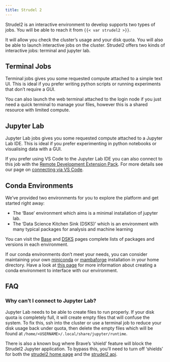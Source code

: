 ```yaml
---
title: Strudel 2
---
```


Strudel2 is an interactive environment to develop supports two types of jobs. You will be able to reach it from `{{< var strudel2 >}}`.

It will allow you check the cluster's usage and your disk quota. You will also be able to launch interactive jobs on the cluster. Strudel2 offers two kinds of interactive jobs: terminal and jupyter lab.

## Terminal Jobs
Terminal jobs gives you some requested compute attached to a simple text UI. This is ideal if you prefer writing python scripts or running experiments that don't require a GUI. 

You can also launch the web terminal attached to the login node if you just need a quick terminal to manage your files, however this is a shared resource with limited compute.

## Jupyter Lab
Jupyter Lab jobs gives you some requested compute attached to a Jupyter Lab IDE. This is ideal if you prefer experimenting in python notebooks or visualising data with a GUI.

If you prefer using VS Code to the Jupyter Lab IDE you can also connect to this job with the [Remote Development Extension Pack](https://aka.ms/vscode-remote/download/extension). For more details see our page on [connecting via VS Code](/connecting/vscode.qmd).

## Conda Environments
We've provided two environments for you to explore the platform and get started right away:

- The 'Base' environment which aims is a minimal installation of jupyter lab. 
- The 'Data Science Kitchen Sink (DSKS)' which is an environment with many typical packages for analysis and machine learning

You can visit the [Base](/applications/environments/base.ipynb) and [DSKS](/applications/environments/dsks.ipynb) pages complete lists of packages and versions in each environment.

If our conda environments don't meet your needs, you can consider maintaining your own [miniconda](https://docs.conda.io/en/latest/miniconda.html) or [mambaforge](https://mamba.readthedocs.io/en/latest/index.html) installation in your home directory.
Have a look at [this page](/applications/environments/custom.qmd) for more information about creating a conda environment to interface with our environment.

## FAQ
### Why can't I connect to Jupyter Lab?
Jupyter Lab needs to be able to create files to run properly. If your disk quota is completely full, it will create empty files that will confuse the system. To fix this, ssh into the cluster or use a terminal job to reduce your disk usage back under quota, then delete the empty files which will be found at `/home/<USERNAME>/.local/share/jupyter/runtime`.

There is also a known bug where Brave's 'shield' feature will block the Strudel2 Jupyter application. To bypass this, you'll need to turn off 'shields' for both the [strudel2 home page](https://mlerp.cloud.edu.au/) and the [strudel2 api](https://strudel2-api-dev.cloud.cvl.org.au/).
